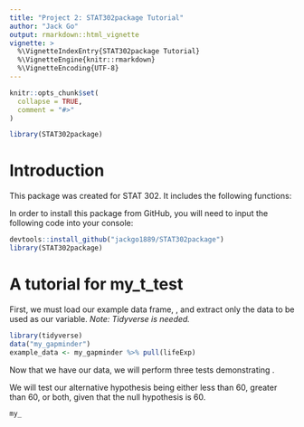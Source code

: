```yaml
---
title: "Project 2: STAT302package Tutorial"
author: "Jack Go"
output: rmarkdown::html_vignette
vignette: >
  %\VignetteIndexEntry{STAT302package Tutorial}
  %\VignetteEngine{knitr::rmarkdown}
  %\VignetteEncoding{UTF-8}
---
```


```r
knitr::opts_chunk$set(
  collapse = TRUE,
  comment = "#>"
)
```

```r
library(STAT302package)
```

# Introduction

This package was created for STAT 302. It includes the following functions:

\code{my_t_test}
\code{my_lm}
\code{my_knn_cv}
\code{my_rf_cv}

In order to install this package from GitHub, you will need to input the following code into your console:

```r
devtools::install_github("jackgo1889/STAT302package")
library(STAT302package)
```

# A tutorial for my_t_test



First, we must load our example data frame, \code{my_gapminder}, and extract only the \code{lifeExp} data to be used as our \code{x} variable. *Note: Tidyverse is needed.*

```r
library(tidyverse)
data("my_gapminder")
example_data <- my_gapminder %>% pull(lifeExp)
```

Now that we have our data, we will perform three tests demonstrating \code{my_t_test}.

We will test our alternative hypothesis being either less than 60, greater than 60, or both, given that the null hypothesis is 60.

```r
my_
```


